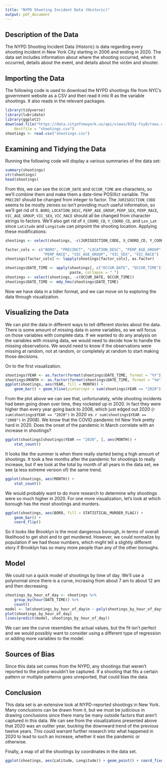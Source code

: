 ```yaml
---
title: "NYPD Shooting Incident Data (Historic)"
output: pdf_document
---
```


## Description of the Data

The NYPD Shooting Incident Data (Historic) is data regarding every shooting incident in New York City starting in 2006 and ending in 2020. The data set includes information about where the shooting occurred, when it occurred, details about the event, and details about the victim and shooter.

## Importing the Data

The following code is used to download the NYPD shootings file from NYC's government website as a CSV and then read it into R as the variable shootings. It also reads in the relevant packages.

```r
library(tidyverse)
library(lubridate)
library(ggplot2)
download.file("https://data.cityofnewyork.us/api/views/833y-fsy8/rows.csv?accessType=DOWNLOAD",
    destfile = "shootings.csv")
shootings <- read.csv("shootings.csv")
```

## Examining and Tidying the Data

Running the following code will display a various summaries of the data set:

```r
summary(shootings)
str(shootings)
head(shootings)
```

From this, we can see the `OCCUR_DATE` and `OCCUR_TIME` are characters, so we'll combine them and make them a date-time POSIXct variable. The `PRECINT` should be changed from integer to factor. The `JURISDICTION_CODE` seems to be mostly zeroes so isn't providing much useful information, so we'll get rid of it. `BORO`, `LOCATION_DESC`, `PERP_AGE_GROUP`, `PERP_SEX`, `PERP_RACE`, `VIC_AGE_GROUP`, `VIC_SEX`, `VIC_RACE` should all be changed from character strings to factors. We'll also get rid of `X_COORD_CD`, `Y_COORD_CD`, and `Lon_Lat` since `Latitude` and `Longitude` can pinpoint the shooting location. Applying these modifications:

```r
shootings <- select(shootings, -c(JURISDICTION_CODE, X_COORD_CD, Y_COORD_CD, Lon_Lat))

factor_cols <- c("BORO", "PRECINCT", "LOCATION_DESC", "PERP_AGE_GROUP", "PERP_SEX", 
                 "PERP_RACE", "VIC_AGE_GROUP", "VIC_SEX", "VIC_RACE")
shootings[factor_cols] <- lapply(shootings[factor_cols], as.factor)

shootings$DATE_TIME <- apply(shootings[, c("OCCUR_DATE", "OCCUR_TIME")], 1, 
                             paste, collapse = " ")
shootings <- select(shootings, -c(OCCUR_DATE, OCCUR_TIME))
shootings$DATE_TIME <- mdy_hms(shootings$DATE_TIME)

```

Now we have data in a tidier format, and we can move on to exploring the data through visualization.

## Visualizing the Data

We can plot the data in different ways to tell different stories about the data. There is some amount of missing data in some variables, so we will focus on those variables with complete data. If we wanted to do any analysis on the variables with missing data, we would need to decide how to handle the missing observations. We would need to know if the observations were missing at random, not at random, or completely at random to start making those decisions.

On to the first visualization.

```r
shootings$YEAR <- as.factor(format(shootings$DATE_TIME, format = "%Y"))
shootings$MONTH <- as.factor(format(shootings$DATE_TIME, format = "%m"))
ggplot(shootings, aes(YEAR, fill = MONTH)) + 
    geom_bar() + geom_hline(yintercept = sum(shootings$YEAR == "2020"))
```

From the plot above we can see that, unfortunately, while shooting incidents had been going down over time, they rocketed up in 2020. In fact they were higher than every year going back to 2008, which just edged out 2020 (`r sum(shootings$YEAR == "2020")` in 2020 vs. `r sum(shootings$YEAR == "2008")` in 2008). We know that the COVID pandemic hit New York pretty hard in 2020. Does the onset of the pandemic in March correlate with an increase in shootings?

```r
ggplot(shootings[shootings$YEAR == "2020", ], aes(MONTH)) +
    stat_count()
```

It looks like the summer is when there really started being a high amount of shootings. It took a few months after the pandemic for shootings to really increase, but if we look at the total by month of all years in the data set, we see (a less extreme version of) the same trend.

```r
ggplot(shootings, aes(MONTH)) +
    stat_count()
```

We would probably want to do more research to determine why shootings were so much higher in 2020. For one more visualization, let's look at which borough has the most shootings and murders.

```r
ggplot(shootings, aes(BORO, fill = STATISTICAL_MURDER_FLAG)) +
    geom_bar() +
    coord_flip()
```
So it looks like Brooklyn is the most dangerous borough, in terms of overall likelihood to get shot and to get murdered. However, we could normalize by population if we had those numbers, which might tell a slightly different story if Brooklyn has so many more people than any of the other boroughs.

## Model

We could run a quick model of shootings by time of day. We'll use a polynomial since there is a curve, incrasing from about 7 am to about 12 am and then decreasing.

```r
shootings_by_hour_of_day <- shootings %>%
    group_by(hour(DATE_TIME)) %>%
    count()
model <- lm(shootings_by_hour_of_day$n ~ poly(shootings_by_hour_of_day$`hour(DATE_TIME)`, 4))
plot(shootings_by_hour_of_day)
lines(predict(model, shootings_by_hour_of_day))

```

We can see the curve resembles the actual values, but the fit isn't perfect and we would possibly want to consider using a different type of regression or adding more variables to the model.


## Sources of Bias

Since this data set comes from the NYPD, any shootings that weren't reported to the police wouldn't be captured. If a shooting that fits a certain pattern or multiple patterns goes unreported, that could bias the data.

## Conclusion

This data set is an extensive look at NYPD-reported shootings in New York. Many conclusions can be drawn from it, but we must be judicious in drawing conclusions since there many be many outside factors that aren't captured in this data. We can see from the visualizations presented above that 2020 was an outlier year, bucking the downward trend of the previous twelve years. This could warrant further research into 
what happened in 2020 to lead to such an increase, whether it was the pandemic or otherwise.

Finally, a map of all the shootings by coordinates in the data set.

```r
ggplot(shootings, aes(Latitude, Longitude)) + geom_point() + coord_fixed()
```